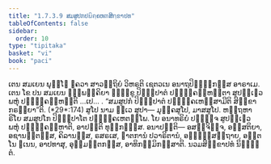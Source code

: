 ```yaml
---
title: "1.7.3.9 ສມສູປກປຏິຄ຺ຄຫຓສິກ຺ຂາປທ"
tableOfContents: false
sidebar:
  order: 10
type: "tipitaka"
basket: "vi"
book: "paci"
---
```



<DynamicBreadcrumb />

<Division number="604" book="paci">

<Paragraph number="1825" book="paci">
ເຕນ ສມເຍນ ພຸທ຺ໂຘ ຠຄວາ ສາວຕ຺ຖິຍໍ ວິຫຣຕິ ເຊຕວເນ ອນາຖປິຓ຺ຑິກສ຺ສ ອາຣາເມ. ເຕນ ໂຂ ປນ ສມເຍນ ຉພ຺ພຄ຺ຄິຍາ ຠິກ຺ຂູ ປິຓ຺ຑປາຕໍ ປຏິຄ຺ຄຓ຺ຫນ຺ຕາ ສູປຎ຺ເຎວ ພຫຸໍ ປຏິຄ຺ຄຓ຺ຫນ຺ຕິ …ເປ… .
</Paragraph>

<Paragraph number="1826" book="paci">
<Emphasis>“ສມສູປກໍ ປິຓ຺ຑປາຕໍ ປຏິຄ຺ຄເຫສ຺ສາມີຕິ ສິກ຺ຂາ ກຣຓີຍາ”</Emphasis>ຕິ. (*29*:<Emphasis>174</Emphasis>)
</Paragraph>

<Paragraph number="1827" book="paci">
<Emphasis>ສູໂປ</Emphasis> ນາມ ທ຺ເວ ສູປາ— ມຸຄ຺ຄສູໂປ, ມາສສູໂປ. ຫຕ຺ຖຫາຣິໂຍ ສມສູປໂກ ປິຓ຺ຑປາໂຕ ປຏິຄ຺ຄເຫຕພ຺ໂພ. ໂຍ ອນາທຣິຍໍ ປຏິຈ຺ຈ ສູປຎ຺ເຎວ ພຫຸໍ ປຏິຄ຺ຄຓ຺ຫາຕິ, ອາປຕ຺ຕິ ທຸກ຺ກຏສ຺ສ.
</Paragraph>

<Paragraph number="1828" book="paci">
ອນາປຕ຺ຕິ— ອສຎ຺ຈິຈ຺ຈ, ອສ຺ສຕິຍາ, ອຊານນ຺ຕສ຺ສ, ຄິລານສ຺ສ, ຣສຣເສ, ຎາຕການໍ ປວາຣິຕານໍ, ອຎ຺ຎສ຺ສຕ຺ຖາຍ, ອຕ຺ຕໂນ ຘເນນ, ອາປທາສຸ, ອຸມ຺ມຕ຺ຕກສ຺ສ, ອາທິກມ຺ມິກສ຺ສາຕິ.

</Paragraph>
</Division>

<Paragraph number="1829" type="center" book="paci">
ນວມສິກ຺ຂາປທໍ ນິຏ຺ຐິຕໍ.
</Paragraph>